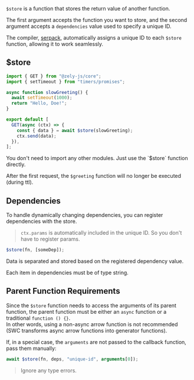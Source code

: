 `$store` is a function that stores the return value of another function.

The first argument accepts the function you want to store, and the second argument accepts a `dependencies` value used to specify a unique ID.

The compiler, [serpack](/serpack/introduction), automatically assigns a unique ID to each `$store` function, allowing it to work seamlessly.

## $store

```ts {11}
import { GET } from "@zely-js/core";
import { setTimeout } from "timers/promises";

async function slowGreeting() {
  await setTimeout(1000);
  return "Hello, Doe!";
}

export default [
  GET(async (ctx) => {
    const { data } = await $store(slowGreeting);
    ctx.send(data);
  }),
];
```

<Box type="tip">
  You don't need to import any other modules. Just use the `$store` function
  directly.
</Box>

After the first request, the `$greeting` function will no longer be executed (during ttl).

## Dependencies

To handle dynamically changing dependencies, you can register dependencies with the store.

> `ctx.params` is automatically included in the unique ID. So you don't have to register params.

```ts
$store(fn, [someDep]);
```

Data is separated and stored based on the registered dependency value.

<Box type="warning">Each item in dependencies must be of type string.</Box>

## Parent Function Requirements

Since the `$store` function needs to access the arguments of its parent function,
the parent function must be either an `async` function or a traditional `function () {}`.  
In other words, using a non-async arrow function is not recommended (SWC transforms async arrow functions into generator functions).

If, in a special case, the `arguments` are not passed to the callback function, pass them manually:

```ts
await $store(fn, deps, "unique-id", arguments[0]);
```

> Ignore any type errors.
